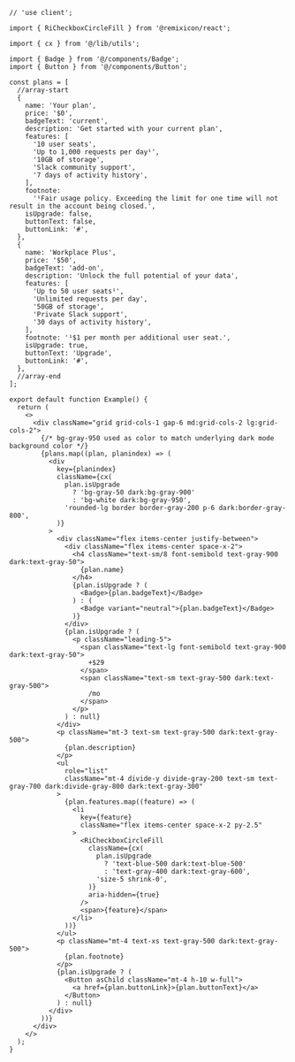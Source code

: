 ````tsx
// 'use client';

import { RiCheckboxCircleFill } from '@remixicon/react';

import { cx } from '@/lib/utils';

import { Badge } from '@/components/Badge';
import { Button } from '@/components/Button';

const plans = [
  //array-start
  {
    name: 'Your plan',
    price: '$0',
    badgeText: 'current',
    description: 'Get started with your current plan',
    features: [
      '10 user seats',
      'Up to 1,000 requests per day¹',
      '10GB of storage',
      'Slack community support',
      '7 days of activity history',
    ],
    footnote:
      '¹Fair usage policy. Exceeding the limit for one time will not result in the account being closed.',
    isUpgrade: false,
    buttonText: false,
    buttonLink: '#',
  },
  {
    name: 'Workplace Plus',
    price: '$50',
    badgeText: 'add-on',
    description: 'Unlock the full potential of your data',
    features: [
      'Up to 50 user seats¹',
      'Unlimited requests per day',
      '50GB of storage',
      'Private Slack support',
      '30 days of activity history',
    ],
    footnote: '¹$1 per month per additional user seat.',
    isUpgrade: true,
    buttonText: 'Upgrade',
    buttonLink: '#',
  },
  //array-end
];

export default function Example() {
  return (
    <>
      <div className="grid grid-cols-1 gap-6 md:grid-cols-2 lg:grid-cols-2">
        {/* bg-gray-950 used as color to match underlying dark mode background color */}
        {plans.map((plan, planindex) => (
          <div
            key={planindex}
            className={cx(
              plan.isUpgrade
                ? 'bg-gray-50 dark:bg-gray-900'
                : 'bg-white dark:bg-gray-950',
              'rounded-lg border border-gray-200 p-6 dark:border-gray-800',
            )}
          >
            <div className="flex items-center justify-between">
              <div className="flex items-center space-x-2">
                <h4 className="text-sm/8 font-semibold text-gray-900 dark:text-gray-50">
                  {plan.name}
                </h4>
                {plan.isUpgrade ? (
                  <Badge>{plan.badgeText}</Badge>
                ) : (
                  <Badge variant="neutral">{plan.badgeText}</Badge>
                )}
              </div>
              {plan.isUpgrade ? (
                <p className="leading-5">
                  <span className="text-lg font-semibold text-gray-900 dark:text-gray-50">
                    +$29
                  </span>
                  <span className="text-sm text-gray-500 dark:text-gray-500">
                    /mo
                  </span>
                </p>
              ) : null}
            </div>
            <p className="mt-3 text-sm text-gray-500 dark:text-gray-500">
              {plan.description}
            </p>
            <ul
              role="list"
              className="mt-4 divide-y divide-gray-200 text-sm text-gray-700 dark:divide-gray-800 dark:text-gray-300"
            >
              {plan.features.map((feature) => (
                <li
                  key={feature}
                  className="flex items-center space-x-2 py-2.5"
                >
                  <RiCheckboxCircleFill
                    className={cx(
                      plan.isUpgrade
                        ? 'text-blue-500 dark:text-blue-500'
                        : 'text-gray-400 dark:text-gray-600',
                      'size-5 shrink-0',
                    )}
                    aria-hidden={true}
                  />
                  <span>{feature}</span>
                </li>
              ))}
            </ul>
            <p className="mt-4 text-xs text-gray-500 dark:text-gray-500">
              {plan.footnote}
            </p>
            {plan.isUpgrade ? (
              <Button asChild className="mt-4 h-10 w-full">
                <a href={plan.buttonLink}>{plan.buttonText}</a>
              </Button>
            ) : null}
          </div>
        ))}
      </div>
    </>
  );
}

````